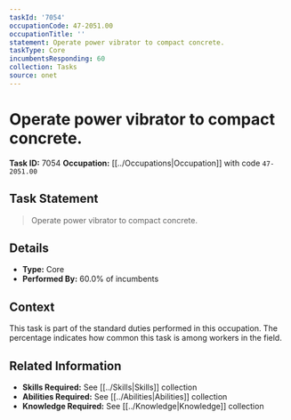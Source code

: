 ```yaml
---
taskId: '7054'
occupationCode: 47-2051.00
occupationTitle: ''
statement: Operate power vibrator to compact concrete.
taskType: Core
incumbentsResponding: 60
collection: Tasks
source: onet
---
```

# Operate power vibrator to compact concrete.

**Task ID:** 7054
**Occupation:** [[../Occupations|Occupation]] with code `47-2051.00`

## Task Statement

> Operate power vibrator to compact concrete.

## Details

- **Type:** Core
- **Performed By:** 60.0% of incumbents

## Context

This task is part of the standard duties performed in this occupation. The percentage indicates how common this task is among workers in the field.

## Related Information

- **Skills Required:** See [[../Skills|Skills]] collection
- **Abilities Required:** See [[../Abilities|Abilities]] collection
- **Knowledge Required:** See [[../Knowledge|Knowledge]] collection

